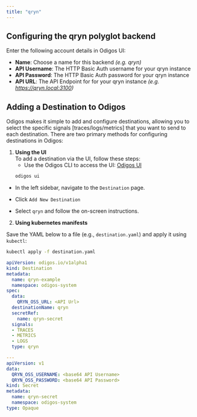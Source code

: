 ```yaml
---
title: "qryn"
---
```


## Configuring the **qryn** polyglot backend

Enter the following account details in Odigos UI:

- **Name**: Choose a name for this backend _(e.g. qryn)_
- **API Username**: The HTTP Basic Auth username for your qryn instance
- **API Password**: The HTTP Basic Auth password for your qryn instance
- **API URL**: The API Endpoint for for your qryn instance _(e.g. https://qryn.local:3100)_


## Adding a Destination to Odigos

Odigos makes it simple to add and configure destinations, allowing you to select the specific signals [traces/logs/metrics] that you want to send to each destination. There are two primary methods for configuring destinations in Odigos:

1. **Using the UI**  
   To add a destination via the UI, follow these steps:
   - Use the Odigos CLI to access the UI: [Odigos UI](https://docs.odigos.io/cli/odigos_ui)
   ```bash
   odigos ui
    ```
- In the left sidebar, navigate to the `Destination` page.

- Click `Add New Destination`

- Select `qryn` and follow the on-screen instructions.



2. **Using kubernetes manifests**

Save the YAML below to a file (e.g., `destination.yaml`) and apply it using `kubectl`:

```bash
kubectl apply -f destination.yaml
```


```yaml
apiVersion: odigos.io/v1alpha1
kind: Destination
metadata:
  name: qryn-example
  namespace: odigos-system
spec:
  data:
    QRYN_OSS_URL: <API Url>
  destinationName: qryn
  secretRef:
    name: qryn-secret
  signals:
  - TRACES
  - METRICS
  - LOGS
  type: qryn

---
apiVersion: v1
data:
  QRYN_OSS_USERNAME: <base64 API Username>
  QRYN_OSS_PASSWORD: <base64 API Password>
kind: Secret
metadata:
  name: qryn-secret
  namespace: odigos-system
type: Opaque
```
